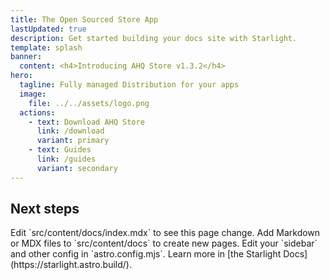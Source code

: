 ```yaml
---
title: The Open Sourced Store App
lastUpdated: true
description: Get started building your docs site with Starlight.
template: splash
banner:
  content: <h4>Introducing AHQ Store v1.3.2</h4>
hero:
  tagline: Fully managed Distribution for your apps
  image:
    file: ../../assets/logo.png
  actions:
    - text: Download AHQ Store
      link: /download
      variant: primary
    - text: Guides
      link: /guides
      variant: secondary
---
```



## Next steps

<CardGrid stagger>
  <Card title="Update content" icon="pencil">
    Edit `src/content/docs/index.mdx` to see this page change.
  </Card>
  <Card title="Add new content" icon="add-document">
    Add Markdown or MDX files to `src/content/docs` to create new pages.
  </Card>
  <Card title="Configure your site" icon="setting">
    Edit your `sidebar` and other config in `astro.config.mjs`.
  </Card>
  <Card title="Read the docs" icon="open-book">
    Learn more in [the Starlight Docs](https://starlight.astro.build/).
  </Card>
</CardGrid>
